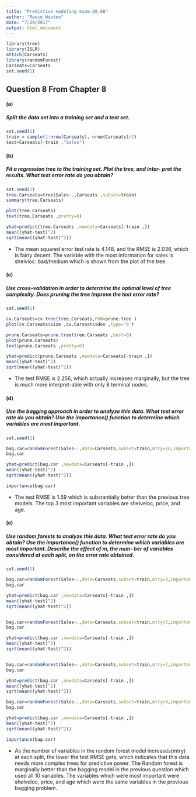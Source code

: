 ```yaml
---
title: "Predictive modeling exam Q8.08"
author: "Reece Wooten"
date: "7/29/2017"
output: html_document
---
```


```r
library(tree)
library(ISLR)
attach(Carseats)
library(randomForest)
Carseats=Carseats
set.seed(1)
```
## Question 8 From Chapter 8
#### (a) 
##### Split the data set into a training set and a test set.

```r
set.seed(1)
train = sample(1:nrow(Carseats), nrow(Carseats)/2)
test=Carseats[-train ,"Sales"]

```
#### (b) 
##### Fit a regression tree to the training set. Plot the tree, and inter- pret the results. What test error rate do you obtain?

```r
set.seed(1)
tree.Carseats=tree(Sales~.,Carseats ,subset=train)
summary(tree.Carseats)

plot(tree.Carseats)
text(tree.Carseats ,pretty=0)

yhat=predict(tree.Carseats ,newdata=Carseats[-train ,])
mean((yhat-test)^2)
sqrt(mean((yhat-test)^2))

```
* The mean squared error test rate is 4.148, and the RMSE is 2.036, which is fairly decent. The variable with the most information for sales is shelvloc: bad/medium which is shown from the plot of the tree.  

#### (c) 
##### Use cross-validation in order to determine the optimal level of tree complexity. Does pruning the tree improve the test error rate?

```r
set.seed(1)

cv.Carseats=cv.tree(tree.Carseats,FUN=prune.tree )
plot(cv.Carseats$size ,cv.Carseats$dev ,type='b')

prune.Carseats=prune.tree(tree.Carseats ,best=8)
plot(prune.Carseats)
text(prune.Carseats ,pretty=0)

yhat=predict(prune.Carseats ,newdata=Carseats[-train ,])
mean((yhat-test)^2)
sqrt(mean((yhat-test)^2))
```
* The test RMSE is 2.256, which actually increases marginally, but the tree is much more interpret-able with only 8 terminal nodes. 

#### (d) 
##### Use the bagging approach in order to analyze this data. What test error rate do you obtain? Use the importance() function to determine which variables are most important.
```r
set.seed(1)

bag.car=randomForest(Sales~.,data=Carseats,subset=train,mtry=10,importance =TRUE)
bag.car

yhat=predict(bag.car ,newdata=Carseats[-train ,])
mean((yhat-test)^2)
sqrt(mean((yhat-test)^2))

importance(bag.car)


```
* The test RMSE is 1.59 which is substantially better than the previous tree models. The top 3 most important variables are shelveloc, price, and age.

#### (e) 
##### Use random forests to analyze this data. What test error rate do you obtain? Use the importance() function to determine which variables are most important. Describe the effect of m, the num- ber of variables considered at each split, on the error rate obtained.
```r
set.seed(1)

bag.car=randomForest(Sales~.,data=Carseats,subset=train,mtry=3,importance =TRUE)
bag.car

yhat=predict(bag.car ,newdata=Carseats[-train ,])
mean((yhat-test)^2)
sqrt(mean((yhat-test)^2))


bag.car=randomForest(Sales~.,data=Carseats,subset=train,mtry=5,importance =TRUE)
bag.car

yhat=predict(bag.car ,newdata=Carseats[-train ,])
mean((yhat-test)^2)
sqrt(mean((yhat-test)^2))


bag.car=randomForest(Sales~.,data=Carseats,subset=train,mtry=7,importance =TRUE)
bag.car

yhat=predict(bag.car ,newdata=Carseats[-train ,])
mean((yhat-test)^2)
sqrt(mean((yhat-test)^2))

bag.car=randomForest(Sales~.,data=Carseats,subset=train,mtry=9,importance =TRUE)
bag.car

yhat=predict(bag.car ,newdata=Carseats[-train ,])
mean((yhat-test)^2)
sqrt(mean((yhat-test)^2))

importance(bag.car)

```
* As the number of variables in the random forest model increases(mtry) at each split, the lower the test RMSE gets, which indicates that this data needs more complex trees for predictive power. The Random forest is marginally better than the bagging model in the previous question which used all 10 variables. The variables which were most important were shelveloc, price, and age which were the same variables in the previous bagging problem. 